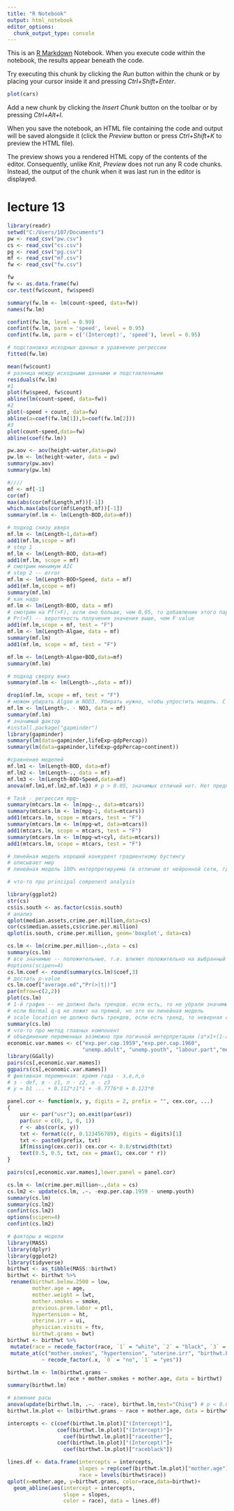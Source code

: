 ---
title: "R Notebook"
output: html_notebook
editor_options: 
  chunk_output_type: console
---

This is an [R Markdown](http://rmarkdown.rstudio.com) Notebook. When you execute code within the notebook, the results appear beneath the code. 

Try executing this chunk by clicking the *Run* button within the chunk or by placing your cursor inside it and pressing *Ctrl+Shift+Enter*. 

```{r}
plot(cars)
```

Add a new chunk by clicking the *Insert Chunk* button on the toolbar or by pressing *Ctrl+Alt+I*.

When you save the notebook, an HTML file containing the code and output will be saved alongside it (click the *Preview* button or press *Ctrl+Shift+K* to preview the HTML file).

The preview shows you a rendered HTML copy of the contents of the editor. Consequently, unlike *Knit*, *Preview* does not run any R code chunks. Instead, the output of the chunk when it was last run in the editor is displayed.


# lecture 13
```{r}
library(readr)
setwd("C:/Users/107/Documents")
pw <- read_csv("pw.csv")
cs <- read_csv("cs.csv")
pg <- read_csv("pg.csv")
mf <- read_csv("mf.csv")
fw <- read_csv("fw.csv")

fw
fw <- as.data.frame(fw)
cor.test(fw$count, fw$speed)

summary(fw.lm <- lm(count~speed, data=fw))
names(fw.lm)

confint(fw.lm, level = 0.99)
confint(fw.lm, parm = 'speed', level = 0.95)
confint(fw.lm, parm = c('(Intercept)', 'speed'), level = 0.95)

# подстановка исходных данных в уравнение регрессии
fitted(fw.lm)

mean(fw$count)
# разница между исходными данными и подставленными
residuals(fw.lm)
#1
plot(fw$speed, fw$count)
abline(lm(count~speed, data=fw))
#2
plot(~speed + count, data=fw)
abline(a=coef(fw.lm[1]),b=coef(fw.lm[2]))
#3
plot(count~speed,data=fw)
abline(coef(fw.lm))

pw.aov <- aov(height~water,data=pw)
pw.lm <- lm(height~water, data = pw)
summary(pw.aov)
summary(pw.lm)

#////
mf <- mf[-1]
cor(mf)
max(abs(cor(mf$Length,mf))[-1])
which.max(abs(cor(mf$Length,mf))[-1])
summary(mf.lm <- lm(Length~BOD,data=mf))

# подход снизу вверх
mf.lm <- lm(Length~1,data=mf)
add1(mf.lm,scope = mf)
# step 1
mf.lm <- lm(Length~BOD, data=mf)
add1(mf.lm, scope = mf)
# смотрим минимум AIC
# step 2 -- error
mf.lm <- lm(Length~BOD+Speed, data = mf)
add1(mf.lm,scope = mf)
summary(mf.lm)
# как надо
mf.lm <- lm(Length~BOD, data = mf)
# смотрим на Pf(>F), если оно больше, чем 0,05, то добавление этого параметра в уравнение регрессии не приведет ни к чему
# Pr(>F) -- веротяность получения значения выше, чем F value
add1(mf.lm,scope = mf, test = "F")
mf.lm <- lm(Length~Algae, data = mf)
summary(mf.lm)
add1(mf.lm, scope = mf, test = "F")

mf.lm <- lm(Length~Algae+BOD,data=mf)
summary(mf.lm)

# подход сверху вниз
summary(mf.lm <- lm(Length~.,data = mf))

drop1(mf.lm, scope = mf, test = "F")
# можем убирать Algae и NOD3. Убирать нужно, чтобы упростить модель. С простой моделью удобнее работать
mf.lm <- lm(Length~. - NO3, data = mf)
summary(mf.lm)
# значимый фактор
#install.package("gapminder")
library(gapminder)
summary(lm(data=gapminder,lifeExp~gdpPercap))
summary(lm(data=gapminder,lifeExp~gdpPercap+continent))

#сравнение моделей
mf.lm1 <- lm(Length~BOD, data=mf)
mf.lm2 <- lm(Length~., data = mf)
mf.lm3 <- lm(Length~BOD+Speed,data=mf)
anova(mf.lm1,mf.lm2,mf.lm3) # p > 0.05, значимых отличий нет. Нет предпосылок выбрать m2 или m3, а не m1

# Task - регрессия mpg~
summary(mtcars.lm <- lm(mpg~., data=mtcars))
summary(mtcars.lm <- lm(mpg~1, data=mtcars))
add1(mtcars.lm, scope = mtcars, test = "F")
summary(mtcars.lm <- lm(mpg~wt, data=mtcars))
add1(mtcars.lm, scope = mtcars, test = "F")
summary(mtcars.lm <- lm(mpg~wt+cyl, data=mtcars))
add1(mtcars.lm, scope = mtcars, test = "F")

# линейная модель хороший конкурент градиентному бустингу
# описывает мир
# линейная модель 100% интерпретируема (в отличии от нейронной сети, где интерпретируемость 0)

# что-то про principal component analysis

library(ggplot2)
str(cs)
cs$is.south <- as.factor(cs$is.south)
# анализ
qplot(median.assets,crime.per.million,data=cs)
cor(cs$median.assets,cs$crime.per.million)
qplot(is.south, crime.per.million, geom='boxplot', data=cs)

cs.lm <- lm(crime.per.million~.,data = cs)
summary(cs.lm)
# все значимые -- положительные, т.е. влияют положительно на выбранный параметр
#options(scipen=4)
cs.lm.coef <- round(summary(cs.lm)$coef,3)
# достать p-value
cs.lm.coef["average.ed","Pr(>|t|)"]
par(mfrow=c(2,2))
plot(cs.lm)
# 1-й график -- не должно быть трендов. если есть, то не убрали значимый фактор
# если Normal q-q не лежит на прямой, но это ен линейная модель
# scale location не должно быть трендов, если есть тренд, то неверная спецификация. Нелинейную модель оцениваем линейной 
summary(cs.lm)
# что-то про метод главных компонент
# объединение переменных возможно при логичной интерпретации (a*x1+(1-a)*x2)
economic.var.mames <- c("exp.per.cap.1959","exp.per.cap.1960",
                        "unemp.adult", "unemp.youth", "labour.part","median.assets")
library(GGally)
pairs(cs[,economic.var.mames])
ggpairs(cs[,economic.var.mames])
# фиктивная переменная: время года - з,в,л,о
# з - def, в - z1, л - z2, о - z3
# y = b1 ... + 0.112*z1*1 + -0.7776*0 + 0.123*0

panel.cor <- function(x, y, digits = 2, prefix = "", cex.cor, ...)
{
    usr <- par("usr"); on.exit(par(usr))
    par(usr = c(0, 1, 0, 1))
    r <- abs(cor(x, y))
    txt <- format(c(r, 0.123456789), digits = digits)[1]
    txt <- paste0(prefix, txt)
    if(missing(cex.cor)) cex.cor <- 0.8/strwidth(txt)
    text(0.5, 0.5, txt, cex = pmax(1, cex.cor * r))
}

pairs(cs[,economic.var.mames],lower.panel = panel.cor)

cs.lm <- lm(crime.per.million~.,data = cs)
cs.lm2 <- update(cs.lm, .~. -exp.per.cap.1959 - unemp.youth)
summary(cs.lm)
summary(cs.lm2)
confint(cs.lm2)
options(scipen=4)
confint(cs.lm2)

# факторы в модели
library(MASS)
library(dplyr)
library(ggplot2)
library(tidyverse)
birthwt <- as_tibble(MASS::birthwt)
birthwt <- birthwt %>%
 rename(birthwt.below.2500 = low,
        mother.age = age,
        mother.weight = lwt,
        mother.smokes = smoke,
        previous.prem.labor = ptl,
        hypertension = ht,
        uterine.irr = ui,
        physician.visits = ftv,
        birthwt.grams = bwt)
birthwt <- birthwt %>%
 mutate(race = recode_factor(race, `1` = "white", `2` = "black", `3` = "other")) %>%
 mutate_at(c("mother.smokes", "hypertension", "uterine.irr", "birthwt.below.2500"),
           ~ recode_factor(.x, `0` = "no", `1` = "yes"))

birthwt.lm <- lm(birthwt.grams ~
                   race + mother.smokes + mother.age, data = birthwt)
summary(birthwt.lm)

# влияние расы
anova(update(birthwt.lm, .~. -race), birthwt.lm,test="Chisq") # p < 0.05, раса значимый фактор
birthwt.lm.plot <- lm(birthwt.grams ~ race + mother.age, data = birthwt)

intercepts <- c(coef(birthwt.lm.plot)["(Intercept)"],
                coef(birthwt.lm.plot)["(Intercept)"]+
                  coef(birthwt.lm.plot)["raceother"],
                coef(birthwt.lm.plot)["(Intercept)"]+
                  coef(birthwt.lm.plot)["raceblack"])

lines.df <- data.frame(intercepts = intercepts,
                       slopes = rep(coef(birthwt.lm.plot)["mother.age"],3),
                       race = levels(birthwt$race))
qplot(x=mother.age, y=birthwt.grams, color=race,data=birthwt)+
  geom_abline(aes(intercept = intercepts,
                  slope = slopes,
                  color = race), data = lines.df)


```



